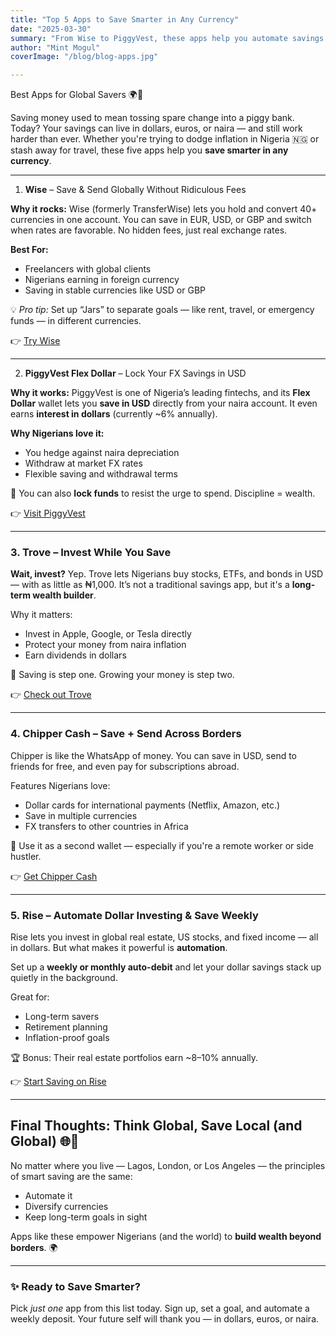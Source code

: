 ```yaml
---
title: "Top 5 Apps to Save Smarter in Any Currency"
date: "2025-03-30"
summary: "From Wise to PiggyVest, these apps help you automate savings and avoid inflation traps."
author: "Mint Mogul"
coverImage: "/blog/blog-apps.jpg"

---
```


 Best Apps for Global Savers 🌍💸


Saving money used to mean tossing spare change into a piggy bank. Today? Your savings can live in dollars, euros, or naira — and still work harder than ever. Whether you're trying to dodge inflation in Nigeria 🇳🇬 or stash away for travel, these five apps help you **save smarter in any currency**.

---

 1.  **Wise** – Save & Send Globally Without Ridiculous Fees

**Why it rocks:** Wise (formerly TransferWise) lets you hold and convert 40+ currencies in one account. You can save in EUR, USD, or GBP and switch when rates are favorable. No hidden fees, just real exchange rates.

**Best For:**  
- Freelancers with global clients  
- Nigerians earning in foreign currency  
- Saving in stable currencies like USD or GBP  

💡 *Pro tip:* Set up “Jars” to separate goals — like rent, travel, or emergency funds — in different currencies.

👉 [Try Wise](https://wise.com)

---

 2. **PiggyVest Flex Dollar** – Lock Your FX Savings in USD

**Why it works:** PiggyVest is one of Nigeria’s leading fintechs, and its **Flex Dollar** wallet lets you **save in USD** directly from your naira account. It even earns **interest in dollars** (currently ~6% annually).

**Why Nigerians love it:**
- You hedge against naira depreciation
- Withdraw at market FX rates
- Flexible saving and withdrawal terms

🔐 You can also **lock funds** to resist the urge to spend. Discipline = wealth.

👉 [Visit PiggyVest](https://www.piggyvest.com)

---

### 3.  **Trove** – Invest While You Save

**Wait, invest?** Yep. Trove lets Nigerians buy stocks, ETFs, and bonds in USD — with as little as ₦1,000. It’s not a traditional savings app, but it's a **long-term wealth builder**.

Why it matters:
- Invest in Apple, Google, or Tesla directly
- Protect your money from naira inflation
- Earn dividends in dollars

💼 Saving is step one. Growing your money is step two.

👉 [Check out Trove](https://www.troveapp.co)

---

### 4. **Chipper Cash** – Save + Send Across Borders

Chipper is like the WhatsApp of money. You can save in USD, send to friends for free, and even pay for subscriptions abroad.

Features Nigerians love:
- Dollar cards for international payments (Netflix, Amazon, etc.)
- Save in multiple currencies
- FX transfers to other countries in Africa

🔄 Use it as a second wallet — especially if you're a remote worker or side hustler.

👉 [Get Chipper Cash](https://chippercash.com)

---

### 5.  **Rise** – Automate Dollar Investing & Save Weekly

Rise lets you invest in global real estate, US stocks, and fixed income — all in dollars. But what makes it powerful is **automation**.

Set up a **weekly or monthly auto-debit** and let your dollar savings stack up quietly in the background.

Great for:
- Long-term savers
- Retirement planning
- Inflation-proof goals

🏆 Bonus: Their real estate portfolios earn ~8–10% annually.

👉 [Start Saving on Rise](https://risevest.com)

---

## Final Thoughts: Think Global, Save Local (and Global) 🌐💼

No matter where you live — Lagos, London, or Los Angeles — the principles of smart saving are the same:

- Automate it  
- Diversify currencies  
- Keep long-term goals in sight  

Apps like these empower Nigerians (and the world) to **build wealth beyond borders**. 🌍

---

### ✨ Ready to Save Smarter?

Pick *just one* app from this list today. Sign up, set a goal, and automate a weekly deposit. Your future self will thank you — in dollars, euros, or naira.

